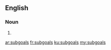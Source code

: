 ==English==

===Noun===
{{head|en}}

# {{plural of|subgoal}}

[[ar:subgoals]]
[[fr:subgoals]]
[[ku:subgoals]]
[[my:subgoals]]